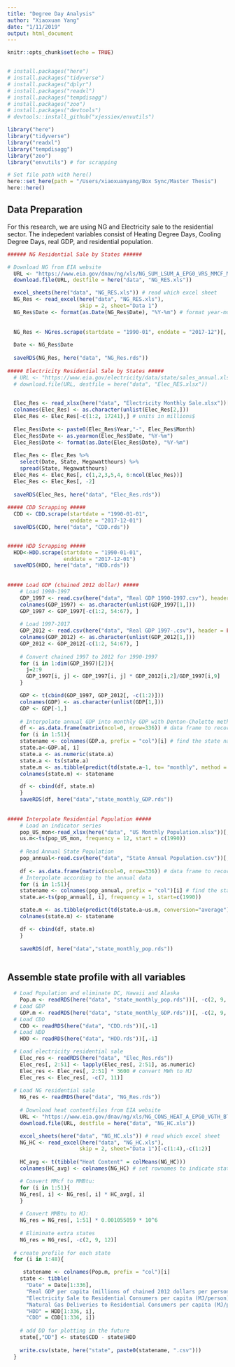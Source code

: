 ```yaml
---
title: "Degree Day Analysis"
author: "Xiaoxuan Yang"
date: "1/11/2019"
output: html_document
---
```


```r
knitr::opts_chunk$set(echo = TRUE)


# install.packages("here")
# install.packages("tidyverse")
# install.packages("dplyr")
# install.packages("readxl")
# install.packages("tempdisagg")
# install.packages("zoo")
# install.packages("devtools")
# devtools::install_github("xjessiex/envutils")

library("here")
library("tidyverse")
library("readxl")
library("tempdisagg")
library("zoo")
library("envutils") # for scrapping

# Set file path with here()
here::set_here(path = "/Users/xiaoxuanyang/Box Sync/Master Thesis")
here::here()

```

## Data Preparation 
For this research, we are using NG and Electricity sale to the residential sector. The indepedent variables consist of Heating Degree Days, Cooling Degree Days, real GDP, and residential population.

```r
###### NG Residential Sale by States ######

# Download NG from EIA website
  URL <- "https://www.eia.gov/dnav/ng/xls/NG_SUM_LSUM_A_EPG0_VRS_MMCF_M.xls"
  download.file(URL, destfile = here("data", "NG_RES.xls"))

  excel_sheets(here("data", "NG_RES.xls")) # read which excel sheet
  NG_Res <- read_excel(here("data", "NG_RES.xls"), 
                       skip = 2, sheet="Data 1")
  NG_Res$Date <- format(as.Date(NG_Res$Date), "%Y-%m") # format year-month
  
  
  NG_Res <- NGres.scrape(startdate = "1990-01", enddate = "2017-12")[, -c(1,2)]
  
  Date <- NG_Res$Date
  
  saveRDS(NG_Res, here("data", "NG_Res.rds"))
  
##### Electricity Residential Sale by States #####
  # URL <- "https://www.eia.gov/electricity/data/state/sales_annual.xlsx"
  # download.file(URL, destfile = here("data", "Elec_RES.xlsx"))

  
  Elec_Res <- read_xlsx(here("data", "Electricity Monthly Sale.xlsx"))[, 1:6]
  colnames(Elec_Res) <- as.character(unlist(Elec_Res[2,]))
  Elec_Res <- Elec_Res[-c(1:2, 17241),] # units in millions$
  
  Elec_Res$Date <- paste0(Elec_Res$Year,"-", Elec_Res$Month)
  Elec_Res$Date <- as.yearmon(Elec_Res$Date, "%Y-%m")
  Elec_Res$Date <- format(as.Date(Elec_Res$Date), "%Y-%m")
  
  Elec_Res <- Elec_Res %>%
    select(Date, State, Megawatthours) %>%
    spread(State, Megawatthours)
  Elec_Res <- Elec_Res[, c(1,2,3,5,4, 6:ncol(Elec_Res))]
  Elec_Res <- Elec_Res[, -2]
  
  saveRDS(Elec_Res, here("data", "Elec_Res.rds"))
  
##### CDD Scrapping #####  
  CDD <- CDD.scrape(startdate = "1990-01-01",
                    enddate = "2017-12-01")
  saveRDS(CDD, here("data", "CDD.rds"))


##### HDD Scrapping #####
  HDD<-HDD.scrape(startdate = "1990-01-01",
                  enddate = "2017-12-01")
  saveRDS(HDD, here("data", "HDD.rds"))
     
    
##### Load GDP (chained 2012 dollar) #####
    # Load 1990-1997 
    GDP_1997 <- read.csv(here("data", "Real GDP 1990-1997.csv"), header = FALSE)[c(-1:-4),-1]
    colnames(GDP_1997) <- as.character(unlist(GDP_1997[1,]))
    GDP_1997 <- GDP_1997[-c(1:2, 54:67), ]
    
    # Load 1997-2017
    GDP_2012 <- read.csv(here("data", "Real GDP 1997-.csv"), header = FALSE)[c(-1:-4),-1]
    colnames(GDP_2012) <- as.character(unlist(GDP_2012[1,]))
    GDP_2012 <- GDP_2012[-c(1:2, 54:67), ]
    
    # Convert chained 1997 to 2012 for 1990-1997
    for (i in 1:dim(GDP_1997)[2]){
      j=2:9
      GDP_1997[i, j] <- GDP_1997[i, j] * GDP_2012[i,2]/GDP_1997[i,9]
    }

    GDP <- t(cbind(GDP_1997, GDP_2012[, -c(1:2)]))
    colnames(GDP) <- as.character(unlist(GDP[1,]))
    GDP <- GDP[-1,]
    
    # Interpolate annual GDP into monthly GDP with Denton-Cholette method
    df <- as.data.frame(matrix(ncol=0, nrow=336)) # data frame to record the interpolated values
    for (i in 1:51){
    statename <- colnames(GDP.a, prefix = "col")[i] # find the state name
    state.a<-GDP.a[, i]
    state.a <- as.numeric(state.a)
    state.a <- ts(state.a)
    state.m <- as.tibble(predict(td(state.a~1, to= "monthly", method = "denton-cholette", conversion = "average")))
    colnames(state.m) <- statename

    df <- cbind(df, state.m)
    }
    saveRDS(df, here("data","state_monthly_GDP.rds"))
    
    
##### Interpolate Residential Population #####
    # Load an indicator series
    pop_US_mon<-read_xlsx(here("data", "US Monthly Population.xlsx"))[,2]
    us.m<-ts(pop_US_mon, frequency = 12, start = c(1990))
    
    # Read Annual State Population
    pop_annual<-read.csv(here("data", "State Annual Population.csv"))[, -1]
     
    df <- as.data.frame(matrix(ncol=0, nrow=336)) # data frame to record the interpolated values
    # Interpolate according to the annual data
    for (i in 1:51){
    statename <- colnames(pop_annual, prefix = "col")[i] # find the state name
    state.a<-ts(pop_annual[, i], frequency = 1, start=c(1990))

    state.m <- as.tibble(predict(td(state.a~us.m, conversion="average")))
    colnames(state.m) <- statename

    df <- cbind(df, state.m)
    }
      
    saveRDS(df, here("data","state_monthly_pop.rds"))
    
```

## Assemble state profile with all variables
```r
  # Load Population and eliminate DC, Hawaii and Alaska
    Pop.m <- readRDS(here("data", "state_monthly_pop.rds"))[, -c(2, 9, 12)]
  # Load GDP
    GDP.m <- readRDS(here("data", "state_monthly_GDP.rds"))[, -c(2, 9, 12)]
  # Load CDD
    CDD <- readRDS(here("data", "CDD.rds"))[,-1]
  # Load HDD
    HDD <- readRDS(here("data", "HDD.rds"))[,-1]

  # Load electricity residential sale
    Elec_res <- readRDS(here("data", "Elec_Res.rds"))
    Elec_res[, 2:51] <- lapply(Elec_res[, 2:51], as.numeric)
    Elec_res <- Elec_res[, 2:51] * 3600 # convert MWh to MJ
    Elec_res <- Elec_res[, -c(7, 11)]
    
  # Load NG residential sale
    NG_res <- readRDS(here("data", "NG_Res.rds"))
    
    # Download heat contentfiles from EIA website
    URL <- "https://www.eia.gov/dnav/ng/xls/NG_CONS_HEAT_A_EPG0_VGTH_BTUCF_A.xls"
    download.file(URL, destfile = here("data", "NG_HC.xls"))

    excel_sheets(here("data", "NG_HC.xls")) # read which excel sheet
    NG_HC <- read_excel(here("data", "NG_HC.xls"), 
                       skip = 2, sheet="Data 1")[-c(1:4),-c(1:2)]
    
    HC_avg <- t(tibble("Heat Content" = colMeans(NG_HC)))
    colnames(HC_avg) <- colnames(NG_HC) # set rownames to indicate states

    # Convert MMcf to MMBtu:
    for (i in 1:51){
    NG_res[, i] <- NG_res[, i] * HC_avg[, i]
    }
    
    # Convert MMBtu to MJ:
    NG_res = NG_res[, 1:51] * 0.001055059 * 10^6
    
    # Eliminate extra states
    NG_res = NG_res[, -c(2, 9, 12)]
    
  # create profile for each state
  for (i in 1:48){

     statename <- colnames(Pop.m, prefix = "col")[i]
    state <- tibble(
      "Date" = Date[1:336],
      "Real GDP per capita (millions of chained 2012 dollars per person)" = GDP.m[1:336, i]/Pop.m[1:336, i],
      "Electricity Sale to Residential Consumers per capita (MJ/person)" = Elec_res[1:336, i]/Pop.m[1:336, i],
      "Natural Gas Deliveries to Residential Consumers per capita (MJ/person)" = NG_res[1:336, i]/Pop.m[1:336, i],
      "HDD" = HDD[1:336, i],
      "CDD" = CDD[1:336, i])
    
    # add DD for plotting in the future
    state[,"DD"] <- state$CDD - state$HDD
      
    write.csv(state, here("state", paste0(statename, ".csv")))
  }
```

